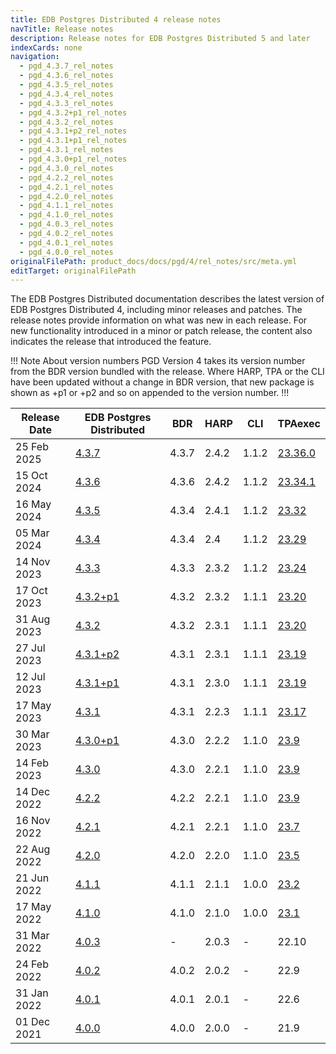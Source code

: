 ```yaml
---
title: EDB Postgres Distributed 4 release notes
navTitle: Release notes
description: Release notes for EDB Postgres Distributed 5 and later
indexCards: none
navigation:
  - pgd_4.3.7_rel_notes
  - pgd_4.3.6_rel_notes
  - pgd_4.3.5_rel_notes
  - pgd_4.3.4_rel_notes
  - pgd_4.3.3_rel_notes
  - pgd_4.3.2+p1_rel_notes
  - pgd_4.3.2_rel_notes
  - pgd_4.3.1+p2_rel_notes
  - pgd_4.3.1+p1_rel_notes
  - pgd_4.3.1_rel_notes
  - pgd_4.3.0+p1_rel_notes
  - pgd_4.3.0_rel_notes
  - pgd_4.2.2_rel_notes
  - pgd_4.2.1_rel_notes
  - pgd_4.2.0_rel_notes
  - pgd_4.1.1_rel_notes
  - pgd_4.1.0_rel_notes
  - pgd_4.0.3_rel_notes
  - pgd_4.0.2_rel_notes
  - pgd_4.0.1_rel_notes
  - pgd_4.0.0_rel_notes
originalFilePath: product_docs/docs/pgd/4/rel_notes/src/meta.yml
editTarget: originalFilePath
---
```



The EDB Postgres Distributed documentation describes the latest version of EDB Postgres Distributed 4, including minor releases and patches. The release notes provide information on what was new in each release. For new functionality introduced in a minor or patch release, the content also indicates the release that introduced the feature.

!!! Note About version numbers
PGD Version 4 takes its version number from the BDR version bundled with the release. Where HARP, TPA or the CLI have been updated without a change in BDR version, that new package is shown as +p1 or +p2 and so on appended to the version number.
!!!


| Release Date | EDB Postgres Distributed | BDR | HARP | CLI | TPAexec |
|---|---|---|---|---|---|
| 25 Feb 2025 | [4.3.7](./pgd_4.3.7_rel_notes) | 4.3.7 | 2.4.2 | 1.1.2 | [23.36.0](/tpa/latest/rel_notes/tpa_23.36.0_rel_notes) |
| 15 Oct 2024 | [4.3.6](./pgd_4.3.6_rel_notes) | 4.3.6 | 2.4.2 | 1.1.2 | [23.34.1](/tpa/latest/rel_notes/tpa_23.34.1_rel_notes) |
| 16 May 2024 | [4.3.5](./pgd_4.3.5_rel_notes) | 4.3.4 | 2.4.1 | 1.1.2 | [23.32](/tpa/latest/rel_notes/tpa_23.32) |
| 05 Mar 2024 | [4.3.4](./pgd_4.3.4_rel_notes) | 4.3.4 | 2.4 | 1.1.2 | [23.29](/tpa/latest/rel_notes/tpa_23.29) |
| 14 Nov 2023 | [4.3.3](./pgd_4.3.3_rel_notes) | 4.3.3 | 2.3.2 | 1.1.2 | [23.24](/tpa/latest/rel_notes/tpa_23.24) |
| 17 Oct 2023 | [4.3.2+p1](./pgd_4.3.2+p1_rel_notes) | 4.3.2 | 2.3.2 | 1.1.1 | [23.20](/tpa/latest/rel_notes/tpa_23.20) |
| 31 Aug 2023 | [4.3.2](./pgd_4.3.2_rel_notes) | 4.3.2 | 2.3.1 | 1.1.1 | [23.20](/tpa/latest/rel_notes/tpa_23.20) |
| 27 Jul 2023 | [4.3.1+p2](./pgd_4.3.1+p2_rel_notes) | 4.3.1 | 2.3.1 | 1.1.1 | [23.19](/tpa/latest/rel_notes/tpa_23.19) |
| 12 Jul 2023 | [4.3.1+p1](./pgd_4.3.1+p1_rel_notes) | 4.3.1 | 2.3.0 | 1.1.1 | [23.19](/tpa/latest/rel_notes/tpa_23.19) |
| 17 May 2023 | [4.3.1](./pgd_4.3.1_rel_notes) | 4.3.1 | 2.2.3 | 1.1.1 | [23.17](/tpa/latest/rel_notes/tpa_23.17) |
| 30 Mar 2023 | [4.3.0+p1](./pgd_4.3.0+p1_rel_notes) | 4.3.0 | 2.2.2 | 1.1.0 | [23.9](/tpa/latest/rel_notes/tpa_23.1-11#tpa-239) |
| 14 Feb 2023 | [4.3.0](./pgd_4.3.0_rel_notes) | 4.3.0 | 2.2.1 | 1.1.0 | [23.9](/tpa/latest/rel_notes/tpa_23.1-11#tpa-239) |
| 14 Dec 2022 | [4.2.2](./pgd_4.2.2_rel_notes) | 4.2.2 | 2.2.1 | 1.1.0 | [23.9](/tpa/latest/rel_notes/tpa_23.1-11#tpa-239) |
| 16 Nov 2022 | [4.2.1](./pgd_4.2.1_rel_notes) | 4.2.1 | 2.2.1 | 1.1.0 | [23.7](/tpa/latest/rel_notes/tpa_23.1-11#tpa-237) |
| 22 Aug 2022 | [4.2.0](./pgd_4.2.0_rel_notes) | 4.2.0 | 2.2.0 | 1.1.0 | [23.5](/tpa/latest/rel_notes/tpa_23.1-11#tpa-235) |
| 21 Jun 2022 | [4.1.1](./pgd_4.1.1_rel_notes) | 4.1.1 | 2.1.1 | 1.0.0 | [23.2](/tpa/latest/rel_notes/tpa_23.1-11#tpa-232) |
| 17 May 2022 | [4.1.0](./pgd_4.1.0_rel_notes) | 4.1.0 | 2.1.0 | 1.0.0 | [23.1](/tpa/latest/rel_notes/tpa_23.1-11#tpa-231) |
| 31 Mar 2022 | [4.0.3](./pgd_4.0.3_rel_notes) | - | 2.0.3 | - | 22.10 |
| 24 Feb 2022 | [4.0.2](./pgd_4.0.2_rel_notes) | 4.0.2 | 2.0.2 | - | 22.9 |
| 31 Jan 2022 | [4.0.1](./pgd_4.0.1_rel_notes) | 4.0.1 | 2.0.1 | - | 22.6 |
| 01 Dec 2021 | [4.0.0](./pgd_4.0.0_rel_notes) | 4.0.0 | 2.0.0 | - | 21.9 |

